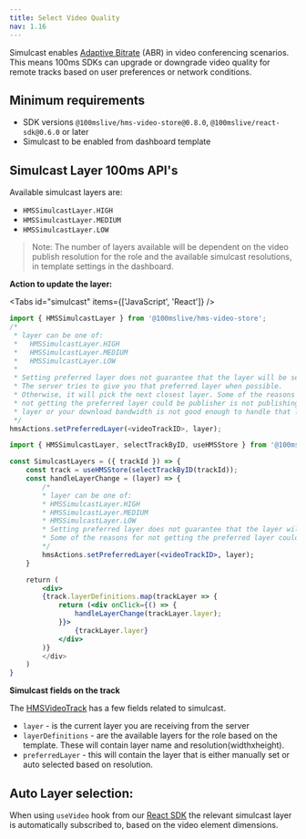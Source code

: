 ```yaml
---
title: Select Video Quality
nav: 1.16
---
```


Simulcast enables [Adaptive Bitrate](/javascript/v2/foundation/adaptive-bitrate) (ABR) in video conferencing scenarios. This means 100ms SDKs can upgrade or downgrade video quality for remote tracks based on user preferences or network conditions.

## Minimum requirements

-   SDK versions `@100mslive/hms-video-store@0.8.0`, `@100mslive/react-sdk@0.6.0` or later
-   Simulcast to be enabled from dashboard template

## Simulcast Layer 100ms API's

Available simulcast layers are:

-   `HMSSimulcastLayer.HIGH`
-   `HMSSimulcastLayer.MEDIUM`
-   `HMSSimulcastLayer.LOW`

> Note: The number of layers available will be dependent on the video publish resolution for the role and the available simulcast resolutions, in template settings in the dashboard.

**Action to update the layer:**

<Tabs id="simulcast" items={['JavaScript', 'React']} />

<Tab id='simulcast-0'>

```js
import { HMSSimulcastLayer } from '@100mslive/hms-video-store';
/*
 * layer can be one of:
 *   HMSSimulcastLayer.HIGH
 *   HMSSimulcastLayer.MEDIUM
 *   HMSSimulcastLayer.LOW
 *
 * Setting preferred layer does not guarantee that the layer will be selected.
 * The server tries to give you that preferred layer when possible.
 * Otherwise, it will pick the next closest layer. Some of the reasons for
 * not getting the preferred layer could be publisher is not publishing that
 * layer or your download bandwidth is not good enough to handle that layer.
 */
hmsActions.setPreferredLayer(<videoTrackID>, layer);
```

</Tab>

<Tab id='simulcast-1'>

```jsx
import { HMSSimulcastLayer, selectTrackByID, useHMSStore } from '@100mslive/react-sdk';

const SimulcastLayers = ({ trackId }) => {
    const track = useHMSStore(selectTrackByID(trackId));
    const handleLayerChange = (layer) => {
        /*
        * layer can be one of:
        * HMSSimulcastLayer.HIGH
        * HMSSimulcastLayer.MEDIUM
        * HMSSimulcastLayer.LOW
        * Setting preferred layer does not guarantee that the layer will be selected. The server tries to give you that preferred layer when possible. Otheriwse, it will pick the next closest layer.
        * Some of the reasons for not getting the preferred layer could be publisher is not publishing that layer or your download bandwidth is not good enough to handle that layer.
        */
        hmsActions.setPreferredLayer(<videoTrackID>, layer);
    }

    return (
        <div>
        {track.layerDefinitions.map(trackLayer => {
            return (<div onClick={() => {
                handleLayerChange(trackLayer.layer);
            }}>
                {trackLayer.layer}
            </div>
        )}
        </div>
    )
}
```

</Tab>

**Simulcast fields on the track**

The [HMSVideoTrack](/api-reference/javascript/v2/interfaces/HMSVideoTrack) has a few fields related to simulcast.

-   `layer` - is the current layer you are receiving from the server
-   `layerDefinitions` - are the available layers for the role based on the template. These will contain layer name and resolution(widthxheight).
-   `preferredLayer` - this will contain the layer that is either manually set or auto selected based on resolution.

## Auto Layer selection:

When using `useVideo` hook from our [React SDK](https://www.npmjs.com/package/@100mslive/react-sdk) the relevant simulcast layer is automatically subscribed to, based on the video element dimensions.
